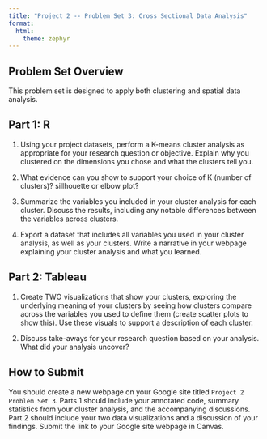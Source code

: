 ```yaml
---
title: "Project 2 -- Problem Set 3: Cross Sectional Data Analysis"
format: 
  html:
    theme: zephyr
---
```


<!-- We did not do this problem set in Spring 2024 -->

## Problem Set Overview

This problem set is designed to apply both clustering and spatial data analysis.
<!--
## Part 1: Spatial data in R -- DO NOT DO PART 1!!

1. Use one of your project datasets that contains spatial information (or find a new one). Convert it to a spatially aware `sf` object.

2. Perform a spatial intersection associating data from another source with your data. 
-->

## Part 1: R

1. Using your project datasets, perform a K-means cluster analysis as appropriate for your research question or objective. Explain why you clustered on the dimensions you chose and what the clusters tell you. 

2. What evidence can you show to support your choice of K (number of clusters)? sillhouette or elbow plot?

3. Summarize the variables you included in your cluster analysis for each cluster. Discuss the results, including any notable differences between the variables across clusters. 

4. Export a dataset that includes all variables you used in your cluster analysis, as well as your clusters. Write a narrative in your webpage explaining your cluster analysis and what you learned.

<!--
**IF using regression analysis** 

2. Perform a multivariate regression, copy and paste your regression output into your google site and briefly describe the results - interpret the coefficients and discuss overall model fit.
   
3. Use future predicted values for one of the variables in your regression analysis (e.g., population...) to forecast values of your outcome variable. 
  
4. Create and export a dataset that includes the actual and predicted values of this variable.

**IF using cluster analysis** 
-->

## Part 2: Tableau
<!--
1. **IF using regression analysis** Create TWO visualizations that shows the difference between the observed and future values of your outcome variable. 

1. **IF using cluster analysis** 
Create TWO visualizations that help you assign meaning to your clusters. 
-->

1. Create TWO visualizations that show your clusters, exploring the underlying meaning of your clusters by seeing how clusters compare across the variables you used to define them (create scatter plots to show this). Use these visuals to support a description of each cluster. 


2. Discuss take-aways for your research question based on your analysis. What did your analysis uncover?

## How to Submit

You should create a new webpage on your Google site titled `Project 2 Problem Set 3`. Parts 1 should include your annotated code, summary statistics from your cluster analysis, and the accompanying discussions. Part 2 should include your two data visualizations and a discussion of your findings. Submit the link to your Google site webpage in Canvas. 